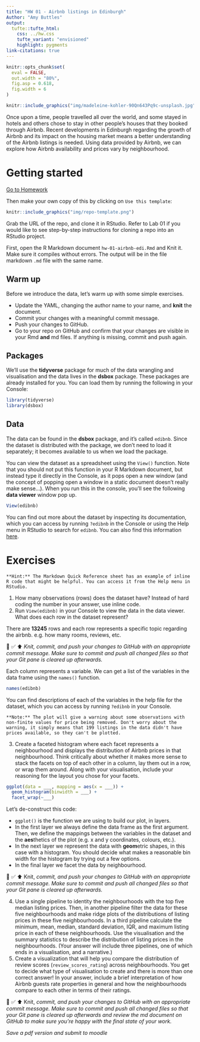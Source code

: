 ```yaml
---
title: "HW 01 - Airbnb listings in Edinburgh"
Author: "Amy Buttles"
output: 
  tufte::tufte_html:
    css: ../hw.css
    tufte_variant: "envisioned"
    highlight: pygments
link-citations: true
---
```


```r
knitr::opts_chunk$set(
  eval = FALSE,
  out.width = "80%",
  fig.asp = 0.618,
  fig.width = 6
)
```

```r
knitr::include_graphics("img/madeleine-kohler-90Qn643Pq9c-unsplash.jpg")
```

Once upon a time, people travelled all over the world, and some stayed in hotels and others chose to stay in other people's houses that they booked through Airbnb.
Recent developments in Edinburgh regarding the growth of Airbnb and its impact on the housing market means a better understanding of the Airbnb listings is needed.
Using data provided by Airbnb, we can explore how Airbnb availability and prices vary by neighbourhood.

# Getting started

[Go to Homework]((https://github.com/dsci-151-spr24/hw01))

Then make your own copy of this by clicking on `Use this template`:

```r
knitr::include_graphics("img/repo-template.png")
```

Grab the URL of the repo, and clone it in RStudio.
Refer to Lab 01 if you would like to see step-by-step instructions for cloning a repo into an RStudio project.

First, open the R Markdown document `hw-01-airbnb-edi.Rmd` and Knit it.
Make sure it compiles without errors.
The output will be in the file markdown `.md` file with the same name.

## Warm up

Before we introduce the data, let's warm up with some simple exercises.

-   Update the YAML, changing the author name to your name, and **knit** the document.
-   Commit your changes with a meaningful commit message.
-   Push your changes to GitHub.
-   Go to your repo on GitHub and confirm that your changes are visible in your Rmd **and** md files. If anything is missing, commit and push again.

## Packages

We'll use the **tidyverse** package for much of the data wrangling and visualisation and the data lives in the **dsbox** package.
These packages are already installed for you.
You can load them by running the following in your Console:

```r
library(tidyverse)
library(dsbox)
```

## Data

The data can be found in the **dsbox** package, and it's called `edibnb`.
Since the dataset is distributed with the package, we don't need to load it separately; it becomes available to us when we load the package.

You can view the dataset as a spreadsheet using the `View()` function.
Note that you should not put this function in your R Markdown document, but instead type it directly in the Console, as it pops open a new window (and the concept of popping open a window in a static document doesn't really make sense...).
When you run this in the console, you'll see the following **data viewer** window pop up.

```r
View(edibnb)
```

You can find out more about the dataset by inspecting its documentation, which you can access by running `?edibnb` in the Console or using the Help menu in RStudio to search for `edibnb`.
You can also find this information [here](https://rstudio-education.github.io/dsbox/reference/edibnb.html).

# Exercises

```marginfigure
**Hint:** The Markdown Quick Reference sheet has an example of inline R code that might be helpful. You can access it from the Help menu in RStudio.
```

1.  How many observations (rows) does the dataset have? Instead of hard coding the number in your answer, use inline code.
2.  Run `View(edibnb)` in your Console to view the data in the data viewer. What does each row in the dataset represent?

There are **13245** rows and each row represents a specific topic regarding the airbnb. e.g. how many rooms, reviews, etc.

🧶 ✅ ⬆️ *Knit,* *commit, and push your changes to GitHub with an appropriate commit message. Make sure to commit and push all changed files so that your Git pane is cleared up afterwards.*

Each column represents a variable.
We can get a list of the variables in the data frame using the `names()` function.

```r
names(edibnb)
```

You can find descriptions of each of the variables in the help file for the dataset, which you can access by running `?edibnb` in your Console.

```marginfigure
**Note:** The plot will give a warning about some observations with non-finite values for price being removed. Don't worry about the warning, it simply means that 199 listings in the data didn't have prices available, so they can't be plotted.
```

3.  Create a faceted histogram where each facet represents a neighbourhood and displays the distribution of Airbnb prices in that neighbourhood. Think critically about whether it makes more sense to stack the facets on top of each other in a column, lay them out in a row, or wrap them around. Along with your visualisation, include your reasoning for the layout you chose for your facets.

````r
ggplot(data = ___, mapping = aes(x = ___)) +
  geom_histogram(binwidth = ___) +
  facet_wrap(~___)
````

Let's de-construct this code:

-   `ggplot()` is the function we are using to build our plot, in layers.
-   In the first layer we always define the data frame as the first argument. Then, we define the mappings between the variables in the dataset and the **aes**thetics of the plot (e.g. x and y coordinates, colours, etc.).
-   In the next layer we represent the data with **geom**etric shapes, in this case with a histogram. You should decide what makes a reasonable bin width for the histogram by trying out a few options.
-   In the final layer we facet the data by neighbourhood.

🧶 ✅ ⬆️ Knit, *commit, and push your changes to GitHub with an appropriate commit message. Make sure to commit and push all changed files so that your Git pane is cleared up afterwards.*

4.  Use a single pipeline to identity the neighbourhoods with the top five median listing prices. Then, in another pipeline filter the data for these five neighbourhoods and make ridge plots of the distributions of listing prices in these five neighbourhoods. In a third pipeline calculate the minimum, mean, median, standard deviation, IQR, and maximum listing price in each of these neighbourhoods. Use the visualisation and the summary statistics to describe the distribution of listing prices in the neighbourhoods. (Your answer will include three pipelines, one of which ends in a visualisation, and a narrative.)
5.  Create a visualization that will help you compare the distribution of review scores (`review_scores_rating`) across neighbourhoods. You get to decide what type of visualisation to create and there is more than one correct answer! In your answer, include a brief interpretation of how Airbnb guests rate properties in general and how the neighbourhoods compare to each other in terms of their ratings.

🧶 ✅ ⬆️ Knit, *commit, and push your changes to GitHub with an appropriate commit message. Make sure to commit and push all changed files so that your Git pane is cleared up afterwards and review the md document on GitHub to make sure you're happy with the final state of your work.*

*Save a pdf version and submit to moodle*
